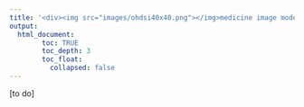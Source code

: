 ---
title: '<div><img src="images/ohdsi40x40.png"></img>medicine image model</div>'
output: 
  html_document:
        toc: TRUE
        toc_depth: 3
        toc_float:
          collapsed: false
---

[to do] 